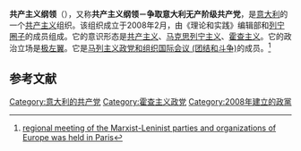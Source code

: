 '''共产主义纲领'''（{{lang-it|Piattaforma Comunista}}），又称'''共产主义纲领－争取意大利无产阶级共产党'''，是[[意大利|意大利]]的一个[[共产主义|共产主义]]组织。该组织成立于2008年2月，由《理论和实践》编辑部和[[列宁圈子|列宁圈子]]的成员组成。它的意识形态是[[共产主义|共产主义]]、[[马克思列宁主义|马克思列宁主义]]、[[霍查主义|霍查主义]]。它的政治立场是[[极左翼|极左翼]]。它是[[马列主义政党和组织国际会议_(团结和斗争)|马列主义政党和组织国际会议 (团结和斗争)]]的成员。<ref>[http://www.revolutionarydemocracy.org/The regional meeting of the Marxist-Leninist parties and organizations of Europe was held in Paris ]{{dead link|date=2017年11月 |bot=InternetArchiveBot |fix-attempted=yes }}</ref>

==参考文献==
{{reflist}}
{{欧洲的共产党}}
{{马列主义政党和组织国际会议 (团结和斗争)}}

[[Category:意大利的共产党|Category:意大利的共产党]]
[[Category:霍查主义政党|Category:霍查主义政党]]
[[Category:2008年建立的政黨|Category:2008年建立的政黨]]